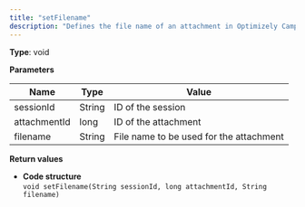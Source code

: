 ```yaml
---
title: "setFilename"
description: "Defines the file name of an attachment in Optimizely Campaign."
---
```


**Type**: void

**Parameters**

| Name         | Type   | Value                                   |
| ------------ | ------ | --------------------------------------- |
| sessionId    | String | ID of the session                       |
| attachmentId | long   | ID of the attachment                    |
| filename     | String | File name to be used for the attachment |

**Return values**

* **Code structure**  
`void setFilename(String sessionId, long attachmentId, String filename)  
`